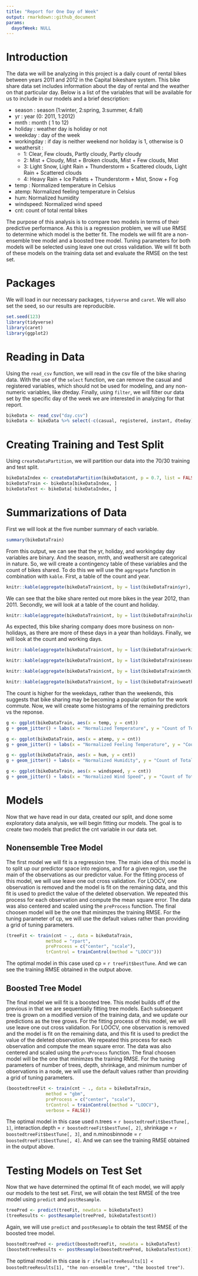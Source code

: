 ```yaml
---
title: "Report for One Day of Week"
output: rmarkdown::github_document
params: 
  dayofWeek: NULL
---
```


# Introduction

The data we will be analyzing in this project is a daily count of rental bikes between years 2011 and 2012 in the Capital bikeshare system. This bike share data set includes information about the day of rental and the weather on that particular day. Below is a list of the variables that will be available for us to include in our models and a brief description:

* season : season (1:winter, 2:spring, 3:summer, 4:fall)
* yr : year (0: 2011, 1:2012)
* mnth : month ( 1 to 12)
* holiday : weather day is holiday or not
* weekday : day of the week
* workingday : if day is neither weekend nor holiday is 1, otherwise is 0
* weathersit :
  + 1: Clear, Few clouds, Partly cloudy, Partly cloudy
  + 2: Mist + Cloudy, Mist + Broken clouds, Mist + Few clouds, Mist
  + 3: Light Snow, Light Rain + Thunderstorm + Scattered clouds, Light Rain + Scattered clouds
  + 4: Heavy Rain + Ice Pallets + Thunderstorm + Mist, Snow + Fog
* temp : Normalized temperature in Celsius
* atemp: Normalized feeling temperature in Celsius
* hum: Normalized humidity
* windspeed: Normalized wind speed
* cnt: count of total rental bikes

The purpose of this analysis is to compare two models in terms of their predictive performance. As this is a regression problem, we will use RMSE to determine which model is the better fit. The models we will fit are a non-ensemble tree model and a boosted tree model. Tuning parameters for both models will be selected using leave one out cross validation. We will fit both of these models on the training data set and evaluate the RMSE on the test set. 

# Packages

We will load in our necessary packages, `tidyverse` and `caret`. We will also set the seed, so our results are reproducible. 
```r
set.seed(123)
library(tidyverse)
library(caret)
library(ggplot2)
```

# Reading in Data

Using the `read_csv` function, we will read in the csv file of the bike sharing data. With the use of the `select` function, we can remove the casual and registered variables, which should not be used for modeling, and any non-numeric variables, like dteday. Finally, using `filter`, we will filter our data set by the specific day of the week we are interested in analyzing for that report. 
```r
bikeData <- read_csv("day.csv")
bikeData <- bikeData %>% select(-c(casual, registered, instant, dteday)) %>% filter(weekday == params$dayofWeek)
```

# Creating Training and Test Split

Using `createDataPartition`, we will partition our data into the 70/30 training and test split. 
```r
bikeDataIndex <- createDataPartition(bikeData$cnt, p = 0.7, list = FALSE)
bikeDataTrain <- bikeData[bikeDataIndex, ]
bikeDataTest <- bikeData[-bikeDataIndex, ]
```

# Summarizations of Data

First we will look at the five number summary of each variable. 
```r
summary(bikeDataTrain)
```

From this output, we can see that the yr, holiday, and workingday day variables are binary. And the season, mnth, and weathersit are categorical in nature.  So, we will create a contingency table of these variables and the count of bikes shared. To do this we will use the `aggregate` function in combination with `kable`. First, a table of the count and year.

```r
knitr::kable(aggregate(bikeDataTrain$cnt, by = list(bikeDataTrain$yr), FUN = sum), col.names = c("Year", "Sum of Count"))
```

We can see that the bike share rented out more bikes in the year 2012, than 2011. Secondly, we will look at a table of the count and holiday.

```r
knitr::kable(aggregate(bikeDataTrain$cnt, by = list(bikeDataTrain$holiday), FUN = sum), col.names = c("Holiday", "Sum of Count"))
```

As expected, this bike sharing company does more business on non-holidays, as there are more of these days in a year than holidays. Finally, we will look at the count and working days. 

```r
knitr::kable(aggregate(bikeDataTrain$cnt, by = list(bikeDataTrain$workingday), FUN = sum), col.names = c("Working Day", "Sum of Count"))
```

```r
knitr::kable(aggregate(bikeDataTrain$cnt, by = list(bikeDataTrain$season), FUN = sum), col.names = c("Season", "Sum of Count"))
```

```r
knitr::kable(aggregate(bikeDataTrain$cnt, by = list(bikeDataTrain$mnth), FUN = sum), col.names = c("Month", "Sum of Count"))
```

```r
knitr::kable(aggregate(bikeDataTrain$cnt, by = list(bikeDataTrain$weathersit), FUN = sum), col.names = c("Weather", "Sum of Count"))
```


The count is higher for the weekdays, rather than the weekends, this suggests that bike sharing may be becoming a popular option for the work commute. Now, we will create some histograms of the remaining predictors vs the reponse. 
```r
g <- ggplot(bikeDataTrain, aes(x = temp, y = cnt))
g + geom_jitter() + labs(x = "Normalized Temperature", y = "Count of Total Rental Bikes", title = "Temperature vs. Count")
```

```r
g <- ggplot(bikeDataTrain, aes(x = atemp, y = cnt))
g + geom_jitter() + labs(x = "Normalized Feeling Temperature", y = "Count of Total Rental Bikes", title = "Feeling Temperature vs. Count")
```

```r
g <- ggplot(bikeDataTrain, aes(x = hum, y = cnt))
g + geom_jitter() + labs(x = "Normalized Humidity", y = "Count of Total Rental Bikes", title = "Humidity vs. Count")
```

```r
g <- ggplot(bikeDataTrain, aes(x = windspeed, y = cnt))
g + geom_jitter() + labs(x = "Normalized Wind Speed", y = "Count of Total Rental Bikes", title = "Wind Speed vs. Count")
```


# Models

Now that we have read in our data, created our split, and done some exploratory data analysis, we will begin fitting our models. The goal is to create two models that predict the cnt variable in our data set. 

## Nonensemble Tree Model

The first model we will fit is a regression tree. The main idea of this model is to split up our predictor space into regions, and for a given region, use the main of the observations as our predictor value. For the fitting process of this model, we will use leave one out cross validation. For LOOCV, one observation is removed and the model is fit on the remaining data, and this fit is used to predict the value of the deleted observation. We repeated this process for each observation and compute the mean square error. The data was also centered and scaled using the `preProcess` function. The final choosen model will be the one that minimzes the training RMSE. For the tuning parameter of cp, we will use the default values rather than providing a grid of tuning parameters. 
```r
(treeFit <- train(cnt ~ ., data = bikeDataTrain,
               method = "rpart",
               preProcess = c("center", "scale"),
               trControl = trainControl(method = "LOOCV")))
```

The optimal model in this case used cp = `r treeFit$bestTune`. And we can see the training RMSE obtained in the output above. 

## Boosted Tree Model 

The final model we will fit is a boosted tree. This model builds off of the previous in that we are sequentially fitting tree models. Each subsequent tree is grown on a modified version of the training data, and we update our predictions as the tree grows. For the fitting process of this model, we will use leave one out cross validation. For LOOCV, one observation is removed and the model is fit on the remaining data, and this fit is used to predict the value of the deleted observation. We repeated this process for each observation and compute the mean square error. The data was also centered and scaled using the `preProcess` function. The final choosen model will be the one that minimzes the training RMSE. For the tuning parameters of number of trees, depth, shrinkage, and minimum number of observations in a node, we will use the default values rather than providing a grid of tuning parameters.
```r
(boostedtreeFit <- train(cnt ~ ., data = bikeDataTrain,
               method = "gbm",
               preProcess = c("center", "scale"),
               trControl = trainControl(method = "LOOCV"),
               verbose = FALSE))
```

The optimal model in this case used n.trees = `r boostedtreeFit$bestTune[, 1]`, interaction.depth = `r boostedtreeFit$bestTune[, 2]`, shrinkage = `r boostedtreeFit$bestTune[, 3]`, and n.minosbinnode = `r boostedtreeFit$bestTune[, 4]`. And we can see the training RMSE obtained in the output above. 

# Testing Models on Test Set

Now that we have determined the optimal fit of each model, we will apply our models to the test set. First, we will obtain the test RMSE of the tree model using `predict` and `postResample`. 
```r
treePred <- predict(treeFit, newdata = bikeDataTest)
(treeResults <- postResample(treePred, bikeDataTest$cnt))
```

Again, we will use `predict` and `postResample` to obtain the test RMSE of the boosted tree model. 
```r
boostedtreePred <- predict(boostedtreeFit, newdata = bikeDataTest)
(boostedtreeResults <- postResample(boostedtreePred, bikeDataTest$cnt))
```

The optimal model in this case is `r ifelse(treeResults[1] < boostedtreeResults[1], "the non-ensemble tree", "the boosted tree")`. 